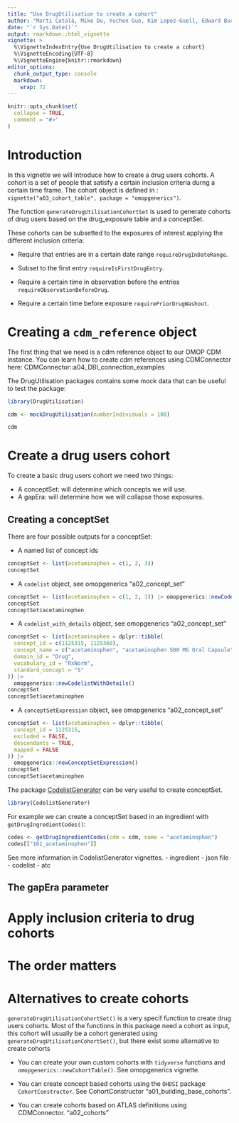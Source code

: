 ```yaml
---
title: "Use DrugUtilisation to create a cohort"
author: "Martí Català, Mike Du, Yuchen Guo, Kim Lopez-Guell, Edward Burn, Xintong Li"
date: "`r Sys.Date()`"
output: rmarkdown::html_vignette
vignette: >
  %\VignetteIndexEntry{Use DrugUtilisation to create a cohort}
  %\VignetteEncoding{UTF-8}
  %\VignetteEngine{knitr::rmarkdown}
editor_options: 
  chunk_output_type: console
  markdown: 
    wrap: 72
---
```


```r
knitr::opts_chunk$set(
  collapse = TRUE,
  comment = "#>"
)
```

# Introduction

In this vignette we will introduce how to create a drug users cohorts. A cohort is a set of people that satisfy a certain inclusion criteria durng a certain time frame. The cohort object is defined in : `vignette("a03_cohort_table", package = "omopgenerics")`.

The function `generateDrugUtilisationCohortSet` is used to generate cohorts of drug users based on the drug_exposure table and a conceptSet.

These cohorts can be subsetted to the exposures of interest applying the different inclusion criteria:

- Require that entries are in a certain date range `requireDrugInDateRange`.

- Subset to the first entry `requireIsFirstDrugEntry`.

- Require a certain time in observation before the entries `requireObservationBeforeDrug`.

- Require a certain time before exposure `requirePriorDrugWashout`.

# Creating a `cdm_reference` object

The first thing that we need is a cdm reference object to our OMOP CDM instance. You can learn how to create cdm references using CDMConnector here: CDMConnector::a04_DBI_connection_examples

The DrugUtilisation packages contains some mock data that can be useful to test the package:

```r
library(DrugUtilisation)

cdm <- mockDrugUtilisation(numberIndividuals = 100)

cdm
```

# Create a drug users cohort

To create a basic drug users cohort we need two things:

- A conceptSet: will determine which concepts we will use.
- A gapEra: will determine how we will collapse those exposures.

## Creating a conceptSet

There are four possible outputs for a conceptSet:

- A named list of concept ids
```r
conceptSet <- list(acetaminophen = c(1, 2, 3))
conceptSet
```
- A `codelist` object, see omopgenerics "a02_concept_set"
```r
conceptSet <- list(acetaminophen = c(1, 2, 3)) |> omopgenerics::newCodelist()
conceptSet
conceptSet$acetaminophen
```
- A `codelist_with_details` object, see omopgenerics "a02_concept_set"
```r
conceptSet <- list(acetaminophen = dplyr::tibble(
  concept_id = c(1125315, 1125360),
  concept_name = c("acetaminophen", "acetaminophen 500 MG Oral Capsule"),
  domain_id = "Drug",
  vocabulary_id = "RxNorm",
  standard_concept = "S"
)) |> 
  omopgenerics::newCodelistWithDetails()
conceptSet
conceptSet$acetaminophen
```

- A `conceptSetExpression` object, see omopgenerics "a02_concept_set"

```r
conceptSet <- list(acetaminophen = dplyr::tibble(
  concept_id = 1125315, 
  excluded = FALSE,
  descendants = TRUE,
  mapped = FALSE
)) |> 
  omopgenerics::newConceptSetExpression()
conceptSet
conceptSet$acetaminophen
```

The package [CodelistGenerator](https://cran.r-project.org/package=CodelistGenerator) can be very useful to create conceptSet.

```r
library(CodelistGenerator)
```

For example we can create a conceptSet based in an ingredient with `getDrugIngredientCodes()`:
```r
codes <- getDrugIngredientCodes(cdm = cdm, name = "acetaminophen")
codes[["161_acetaminophen"]]
```



See more information in CodelistGenerator vignettes.
- ingredient
- json file
- codelist
- atc

## The gapEra parameter

# Apply inclusion criteria to drug cohorts

# The order matters

# Alternatives to create cohorts

`generateDrugUtilisationCohortSet()` is a very specif function to create drug users cohorts. Most of the functions in this package need a cohort as input, this cohort will usually be a cohort generated using `generateDrugUtilisationCohortSet()`, but there exist some alternative to create cohorts

- You can create your own custom cohorts with `tidyverse` functions and `omopgenerics::newCohortTable()`. See omopgenerics vignette.

- You can create concept based cohorts using the `OHDSI` package `CohortConstructor`. See CohortConstructor "a01_building_base_cohorts".

- You can create cohorts based on ATLAS definitions using CDMConnector. "a02_cohorts"
